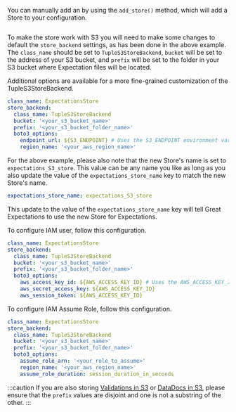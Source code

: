 
You can manually add an <TechnicalTag tag="expectation_store" text="Expectations Store" /> by using the `add_store()` method, which will add a Store to your configuration.

```python name="tests/integration/docusaurus/deployment_patterns/aws_cloud_storage_pandas.py new_expectations_store"
```

To make the store work with S3 you will need to make some changes to default the ``store_backend`` settings, as has been done in the above example.  The ``class_name`` should be set to ``TupleS3StoreBackend``, ``bucket`` will be set to the address of your S3 bucket, and ``prefix`` will be set to the folder in your S3 bucket where Expectation files will be located.

Additional options are available for a more fine-grained customization of the TupleS3StoreBackend.

```yaml title="File contents: great_expectations.yml"
class_name: ExpectationsStore
store_backend:
  class_name: TupleS3StoreBackend
  bucket: '<your_s3_bucket_name>'
  prefix: '<your_s3_bucket_folder_name>'
  boto3_options:
    endpoint_url: ${S3_ENDPOINT} # Uses the S3_ENDPOINT environment variable to determine which endpoint to use.
    region_name: '<your_aws_region_name>'
```

For the above example, please also note that the new Store's name is set to ``expectations_S3_store``.  This value  can be any name you like as long as you also update the value of the `expectations_store_name` key to match the new Store's name.

```yaml title="File contents: great_expectations.yml"
expectations_store_name: expectations_S3_store
```

This update to the value of the `expectations_store_name` key will tell Great Expectations to use the new Store for Expectations.

To configure IAM user, follow this configuration.

```yaml title="File contents: great_expectations.yml"
class_name: ExpectationsStore
store_backend:
  class_name: TupleS3StoreBackend
  bucket: '<your_s3_bucket_name>'
  prefix: '<your_s3_bucket_folder_name>'
  boto3_options:
    aws_access_key_id: ${AWS_ACCESS_KEY_ID} # Uses the AWS_ACCESS_KEY_ID environment variable to get aws_access_key_id.
    aws_secret_access_key: ${AWS_ACCESS_KEY_ID}
    aws_session_token: ${AWS_ACCESS_KEY_ID}
```

To configure IAM Assume Role, follow this configuration.

```yaml title="File contents: great_expectations.yml"
class_name: ExpectationsStore
store_backend:
  class_name: TupleS3StoreBackend
  bucket: '<your_s3_bucket_name>'
  prefix: '<your_s3_bucket_folder_name>'
  boto3_options:
    assume_role_arn: '<your_role_to_assume>'
    region_name: '<your_aws_region_name>'
    assume_role_duration: session_duration_in_seconds
```

:::caution
If you are also storing [Validations in S3](../../configuring_metadata_stores/how_to_configure_a_validation_result_store_in_amazon_s3.md) or [DataDocs in S3](../../configuring_data_docs/how_to_host_and_share_data_docs_on_amazon_s3.md),  please ensure that the ``prefix`` values are disjoint and one is not a substring of the other.
:::